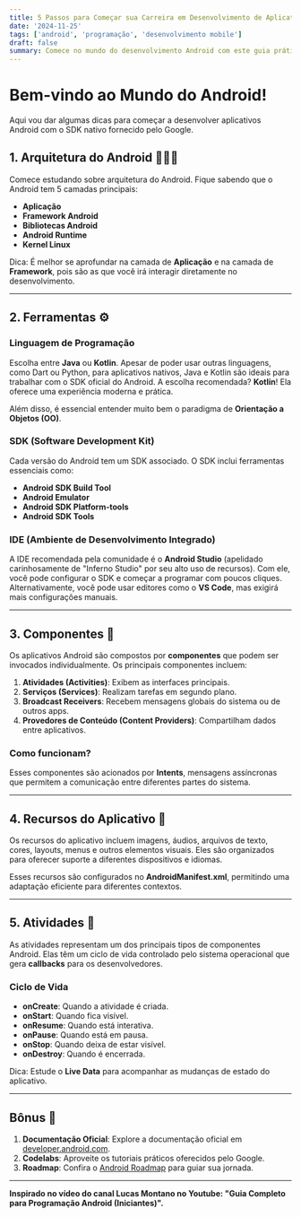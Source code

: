 ```yaml
---
title: 5 Passos para Começar sua Carreira em Desenvolvimento de Aplicativos Android
date: '2024-11-25'
tags: ['android', 'programação', 'desenvolvimento mobile']
draft: false
summary: Comece no mundo do desenvolvimento Android com este guia prático em 5 passos.
---
```


# Bem-vindo ao Mundo do Android!

Aqui vou dar algumas dicas para começar a desenvolver aplicativos Android com o SDK nativo fornecido pelo Google.

## 1. Arquitetura do Android 🧑🏿‍💼
Comece estudando sobre arquitetura do Android. Fique sabendo que o Android tem 5 camadas principais:

- **Aplicação**
- **Framework Android**
- **Bibliotecas Android**
- **Android Runtime**
- **Kernel Linux**

Dica: É melhor se aprofundar na camada de **Aplicação** e na camada de **Framework**, pois são as que você irá interagir diretamente no desenvolvimento.

---

## 2. Ferramentas ⚙️
### Linguagem de Programação
Escolha entre **Java** ou **Kotlin**. Apesar de poder usar outras linguagens, como Dart ou Python, para aplicativos nativos, Java e Kotlin são ideais para trabalhar com o SDK oficial do Android. A escolha recomendada? **Kotlin**! Ela oferece uma experiência moderna e prática.

Além disso, é essencial entender muito bem o paradigma de **Orientação a Objetos (OO)**.

### SDK (Software Development Kit)
Cada versão do Android tem um SDK associado. O SDK inclui ferramentas essenciais como:

- **Android SDK Build Tool**
- **Android Emulator**
- **Android SDK Platform-tools**
- **Android SDK Tools**

### IDE (Ambiente de Desenvolvimento Integrado)
A IDE recomendada pela comunidade é o **Android Studio** (apelidado carinhosamente de "Inferno Studio" por seu alto uso de recursos). Com ele, você pode configurar o SDK e começar a programar com poucos cliques. Alternativamente, você pode usar editores como o **VS Code**, mas exigirá mais configurações manuais.

---

## 3. Componentes 🐞
Os aplicativos Android são compostos por **componentes** que podem ser invocados individualmente. Os principais componentes incluem:

1. **Atividades (Activities)**: Exibem as interfaces principais.
2. **Serviços (Services)**: Realizam tarefas em segundo plano.
3. **Broadcast Receivers**: Recebem mensagens globais do sistema ou de outros apps.
4. **Provedores de Conteúdo (Content Providers)**: Compartilham dados entre aplicativos.

### Como funcionam?
Esses componentes são acionados por **Intents**, mensagens assíncronas que permitem a comunicação entre diferentes partes do sistema.

---

## 4. Recursos do Aplicativo 📲
Os recursos do aplicativo incluem imagens, áudios, arquivos de texto, cores, layouts, menus e outros elementos visuais. Eles são organizados para oferecer suporte a diferentes dispositivos e idiomas.

Esses recursos são configurados no **AndroidManifest.xml**, permitindo uma adaptação eficiente para diferentes contextos.

---

## 5. Atividades 📱
As atividades representam um dos principais tipos de componentes Android. Elas têm um ciclo de vida controlado pelo sistema operacional que gera **callbacks** para os desenvolvedores.

### Ciclo de Vida
- **onCreate**: Quando a atividade é criada.
- **onStart**: Quando fica visível.
- **onResume**: Quando está interativa.
- **onPause**: Quando está em pausa.
- **onStop**: Quando deixa de estar visível.
- **onDestroy**: Quando é encerrada.

Dica: Estude o **Live Data** para acompanhar as mudanças de estado do aplicativo.

---

## Bônus 🎉
1. **Documentação Oficial**: Explore a documentação oficial em [developer.android.com](https://developer.android.com).
2. **Codelabs**: Aproveite os tutoriais práticos oferecidos pelo Google.
3. **Roadmap**: Confira o [Android Roadmap](https://roadmap.sh/android) para guiar sua jornada.

---

**Inspirado no vídeo do canal Lucas Montano no Youtube: "Guia Completo para Programação Android (Iniciantes)".**

